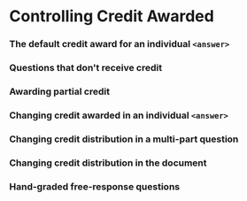 # Controlling Credit Awarded

### The default credit award for an individual `<answer>`

### Questions that don't receive credit

### Awarding partial credit

### Changing credit awarded in an individual `<answer>`

### Changing credit distribution in a multi-part question

### Changing credit distribution in the document

### Hand-graded free-response questions